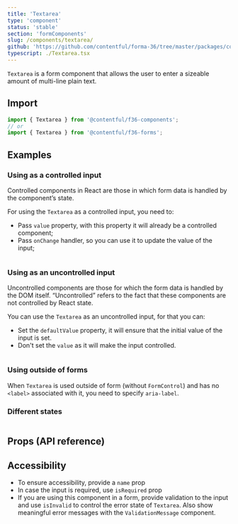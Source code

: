 ```yaml
---
title: 'Textarea'
type: 'component'
status: 'stable'
section: 'formComponents'
slug: /components/textarea/
github: 'https://github.com/contentful/forma-36/tree/master/packages/components/forms/src/Textarea'
typescript: ./Textarea.tsx
---
```


`Textarea` is a form component that allows the user to enter a sizeable amount of multi-line plain text.

## Import

```js static=true
import { Textarea } from '@contentful/f36-components';
// or
import { Textarea } from '@contentful/f36-forms';
```

## Examples

### Using as a controlled input

Controlled components in React are those in which form data is handled by the component’s state.

For using the `Textarea` as a controlled input, you need to:

- Pass `value` property, with this property it will already be a controlled component;
- Pass `onChange` handler, so you can use it to update the value of the input;

```jsx file=../../examples/TextareaControlledExample.tsx

```

### Using as an uncontrolled input

Uncontrolled components are those for which the form data is handled by the DOM itself. “Uncontrolled” refers to the fact that these components are not controlled by React state.

You can use the `Textarea` as an uncontrolled input, for that you can:

- Set the `defaultValue` property, it will ensure that the initial value of the input is set.
- Don't set the `value` as it will make the input controlled.

```jsx file=../../examples/TextareaUncontrolledExample.tsx

```

### Using outside of forms

When `Textarea` is used outside of form (without `FormControl`) and has no `<label>` associated with it, you need to specify `aria-label`.

### Different states

```jsx file=../../examples/TextareaStatesExample.tsx

```

## Props (API reference)

<PropsTable of="Textarea" />

## Accessibility

- To ensure accessibility, provide a `name` prop
- In case the input is required, use `isRequired` prop
- If you are using this component in a form, provide validation to the input and use `isInvalid` to control the error state of `Textarea`. Also show meaningful error messages with the `ValidationMessage` component.
